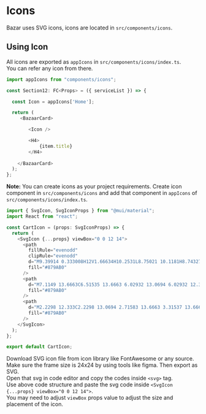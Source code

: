 # Icons

Bazar uses SVG icons, icons are located in `src/components/icons`.

## Using Icon 

All icons are exported as `appIcons` in `src/components/icons/index.ts`.  
You can refer any icon from there.

```ts
import appIcons from "components/icons";

const Section12: FC<Props> = ({ serviceList }) => {

  const Icon = appIcons['Home'];

  return (
     <BazaarCard>

        <Icon />

        <H4>
            {item.title}
        </H4>
                
    </BazaarCard>
  );
};
```

**Note:** You can create icons as your project requirements. 
Create icon component in `src/components/icons` and add that component in `appIcons` of `src/components/icons/index.ts`.  

```ts
import { SvgIcon, SvgIconProps } from "@mui/material";
import React from "react";

const CartIcon = (props: SvgIconProps) => {
  return (
    <SvgIcon {...props} viewBox="0 0 12 14">
      <path
        fillRule="evenodd"
        clipRule="evenodd"
        d="M9.39914 0.333008H12V1.66634H10.2531L8.75021 10.1181H8.74327V10.333H1.68701V10.1676L0.49655 3.72698L0.313336 2.99967H8.93042L9.24 1.25869L9.39914 0.333008ZM1.69414 4.33301H8.69333L7.86351 8.99968H2.55667L1.69414 4.33301Z"
        fill="#879AB0"
      />
      <path
        d="M7.1149 13.6663C6.51535 13.6663 6.02932 13.0694 6.02932 12.333C6.02932 11.5966 6.51535 10.9997 7.1149 10.9997C7.71445 10.9997 8.20048 11.5966 8.20048 12.333C8.20048 13.0694 7.71445 13.6663 7.1149 13.6663Z"
        fill="#879AB0"
      />
      <path
        d="M2.2298 12.333C2.2298 13.0694 2.71583 13.6663 3.31537 13.6663C3.91492 13.6663 4.40095 13.0694 4.40095 12.333C4.40095 11.5966 3.91492 10.9997 3.31537 10.9997C2.71583 10.9997 2.2298 11.5966 2.2298 12.333Z"
        fill="#879AB0"
      />
    </SvgIcon>
  );
};

export default CartIcon;

```

Download SVG icon file from icon library like FontAwesome or any source.  
Make sure the frame size is 24x24 by using tools like figma. Then export as SVG.  
Open that svg in code editor and copy the codes inside `<svg>` tag.  
Use above code structure and paste the svg code inside `<SvgIcon {...props} viewBox="0 0 12 14">`.  
You may need to adjust `viewBox` props value to adjust the size and placement of the icon.